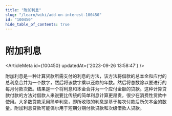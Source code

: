 ```yaml
---
title: "附加利息"
slug: "/learn/wiki/add-on-interest-100450"
id: "100450"
hide_table_of_contents: true
---
```



# 附加利息

<ArticleMeta id={100450} updatedAt={'2023-09-26 13:58:47'} />
<div className='border-solid border-b border-t-0 my-4 border-[var(--ifm-color-gray-300)]' />

附加利息是一种计算贷款所需支付的利息的方法，该方法将借款的总本金和应付的总利息合并为一个数字，然后将该数字乘以还款的年数。然后将总数除以要进行的每月付款次数。结果是一个将利息和本金合并为一个应付金额的贷款。这种计算贷款付款的方法对借款人来说要比传统的简单利息计算更昂贵，很少在消费性贷款中使用。大多数贷款采用简单利息，即所收取的利息是基于每次付款后所欠本金的数量。附加利息贷款可能偶尔用于短期分期付款贷款和次级借款人贷款。

